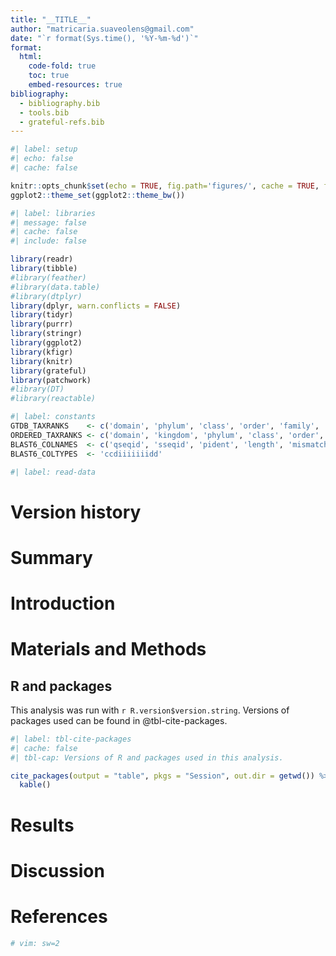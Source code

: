 ```yaml
---
title: "__TITLE__"
author: "matricaria.suaveolens@gmail.com"
date: "`r format(Sys.time(), '%Y-%m-%d')`"
format:
  html:
    code-fold: true
    toc: true
    embed-resources: true
bibliography:
  - bibliography.bib
  - tools.bib
  - grateful-refs.bib
---
```


```r
#| label: setup
#| echo: false
#| cache: false

knitr::opts_chunk$set(echo = TRUE, fig.path='figures/', cache = TRUE, fig.width = 10)
ggplot2::theme_set(ggplot2::theme_bw())
```

```r
#| label: libraries
#| message: false
#| cache: false
#| include: false

library(readr)
library(tibble)
#library(feather)
#library(data.table)
#library(dtplyr)
library(dplyr, warn.conflicts = FALSE)
library(tidyr)
library(purrr)
library(stringr)
library(ggplot2)
library(kfigr)
library(knitr)
library(grateful)
library(patchwork)
#library(DT)
#library(reactable)
```

```r
#| label: constants
GTDB_TAXRANKS    <- c('domain', 'phylum', 'class', 'order', 'family', 'genus', 'species')
ORDERED_TAXRANKS <- c('domain', 'kingdom', 'phylum', 'class', 'order', 'family', 'genus', 'species', 'strain', 'subspecies')
BLAST6_COLNAMES  <- c('qseqid', 'sseqid', 'pident', 'length', 'mismatch', 'gapopen', 'qstart', 'qend', 'sstart', 'send', 'evalue', 'bitscore')
BLAST6_COLTYPES  <- 'ccdiiiiiiidd'
```

```r
#| label: read-data
```

# Version history

# Summary

# Introduction

# Materials and Methods

## R and packages

This analysis was run with `r R.version$version.string`. Versions of packages used can be found in @tbl-cite-packages.

```r
#| label: tbl-cite-packages
#| cache: false
#| tbl-cap: Versions of R and packages used in this analysis.

cite_packages(output = "table", pkgs = "Session", out.dir = getwd()) %>%
  kable()
```

# Results

# Discussion

# References

```r
# vim: sw=2
```
